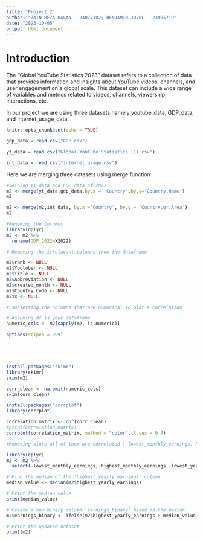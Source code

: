 ```yaml
---
title: "Project 2"
author: "ZAIN REZA HASAN - 24077182; BENJAMIN JOVEL - 23995719"
date: "2023-10-05"
output: html_document
---
```


# Introduction

The “Global YouTube Statistics 2023” dataset refers to a collection of data that provides information and insights about YouTube videos, channels, and user engagement on a global scale. This dataset can include a wide range of variables and metrics related to videos, channels, viewership, interactions, etc.

In our project we are using three datasets namely youtube_data, GDP_data, and internet_usage_data. 



```r
knitr::opts_chunk$set(echo = TRUE)
```

```r

gdp_data = read.csv("GDP.csv")

yt_data = read.csv("Global YouTube Statistics (1).csv")

int_data = read.csv("internet_usage.csv")
```
Here we are merging three datasets using merge function
```r

#Joining YT data and GDP data of 2022
m2 <- merge(yt_data,gdp_data,by.x = 'Country',by.y='Country.Name')
m2

m2 <- merge(m2,int_data, by.x ='Country', by.y = 'Country.or.Area')
m2

#Renaming the Columns
library(dplyr)
m2 <- m2 %>% 
  rename(GDP_2022=X2022)

```
```r

# Removing the irrelavant columns from the dataframe

m2$rank <- NULL
m2$Youtuber <- NULL
m2$Title <- NULL
m2$Abbreviation <- NULL
m2$created_month <- NULL
m2$Country.Code <- NULL
m2$x <- NULL

# subsetting the columns that are numerical to plot a correlation

# Assuming df is your dataframe
numeric_cols <- m2[sapply(m2, is.numeric)]

options(scipen = 999)






```

```r
install.packages("skimr")
library(skimr)
skim(m2)
```
```r

corr_clean <- na.omit(numeric_cols)
skim(corr_clean)


```

```r
install.packages("corrplot")  
library(corrplot)

correlation_matrix <- cor(corr_clean)
#print(correlation_matrix)
corrplot(correlation_matrix, method = "color",tl.cex = 0.7)


```


```r
#Removing since all of them are correlated | lowest_monthly_earnings, highest_monthly_earnings lowest_yearly_earnings

library(dplyr)
m2 <- m2 %>%
  select(-lowest_monthly_earnings,-highest_monthly_earnings,-lowest_yearly_earnings)

```


```r


# Find the median of the 'highest_yearly_earnings' column
median_value <- median(m2$highest_yearly_earnings)

# Print the median value
print(median_value)

# Create a new binary column 'earnings_binary' based on the median
m2$earnings_binary <- ifelse(m2$highest_yearly_earnings > median_value, 1, 0)

# Print the updated dataset
print(m2)




```
































